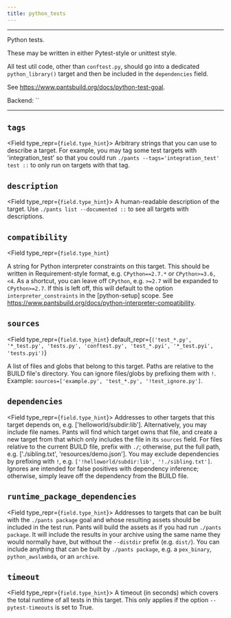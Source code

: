 ```yaml
---
title: python_tests
---
```



---

Python tests.

These may be written in either Pytest-style or unittest style.

All test util code, other than `conftest.py`, should go into a dedicated `python_library()`
target and then be included in the `dependencies` field.

See https://www.pantsbuild.org/docs/python-test-goal.

Backend: <span className="color--primary">``</span>

---

<span className={styles.options}>

## `tags`

<Field type_repr={`field.type_hint`}>
  Arbitrary strings that you can use to describe a target. For example, you may
  tag some test targets with &#x27;integration_test&#x27; so that you could run
  `./pants --tags='integration_test' test ::` to only run on targets with that
  tag.
</Field>

## `description`

<Field type_repr={`field.type_hint`}>
  A human-readable description of the target. Use `./pants list --documented ::`
  to see all targets with descriptions.
</Field>

## `compatibility`

<Field
    type_repr={`field.type_hint`}
>
A string for Python interpreter constraints on this target. This should be written in Requirement-style format, e.g. `CPython==2.7.*` or `CPython>=3.6,<4`. As a shortcut, you can leave off `CPython`, e.g. `>=2.7` will be expanded to `CPython>=2.7`. If this is left off, this will default to the option `interpreter_constraints` in the [python-setup] scope. See https://www.pantsbuild.org/docs/python-interpreter-compatibility.
</Field>

## `sources`

<Field
  type_repr={`field.type_hint`}
  default_repr={`('test_*.py', '*_test.py', 'tests.py', 'conftest.py', 'test_*.pyi', '*_test.pyi', 'tests.pyi')`}
>
  A list of files and globs that belong to this target. Paths are relative to
  the BUILD file&#x27;s directory. You can ignore files/globs by prefixing them
  with `!`. Example: `sources=['example.py', 'test_*.py', '!test_ignore.py']`.
</Field>

## `dependencies`

<Field type_repr={`field.type_hint`}>
  Addresses to other targets that this target depends on, e.g.
  [&#x27;helloworld/subdir:lib&#x27;]. Alternatively, you may include file
  names. Pants will find which target owns that file, and create a new target
  from that which only includes the file in its `sources` field. For files
  relative to the current BUILD file, prefix with `./`; otherwise, put the full
  path, e.g. [&#x27;./sibling.txt&#x27;, &#x27;resources/demo.json&#x27;]. You
  may exclude dependencies by prefixing with `!`, e.g.
  `['!helloworld/subdir:lib', '!./sibling.txt']`. Ignores are intended for false
  positives with dependency inference; otherwise, simply leave off the
  dependency from the BUILD file.
</Field>

## `runtime_package_dependencies`

<Field type_repr={`field.type_hint`}>
  Addresses to targets that can be built with the `./pants package` goal and
  whose resulting assets should be included in the test run. Pants will build
  the assets as if you had run `./pants package`. It will include the results in
  your archive using the same name they would normally have, but without the
  `--distdir` prefix (e.g. `dist/`). You can include anything that can be built
  by `./pants package`, e.g. a `pex_binary`, `python_awslambda`, or an
  `archive`.
</Field>

## `timeout`

<Field type_repr={`field.type_hint`}>
  A timeout (in seconds) which covers the total runtime of all tests in this
  target. This only applies if the option `--pytest-timeouts` is set to True.
</Field>

</span>

